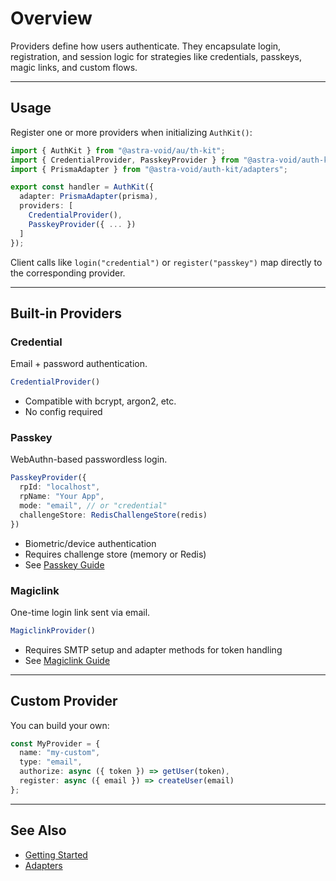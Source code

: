 # Overview

Providers define how users authenticate.
They encapsulate login, registration, and session logic for strategies like credentials, passkeys, magic links, and custom flows.

---

## Usage

Register one or more providers when initializing `AuthKit()`:

```ts
import { AuthKit } from "@astra-void/au/th-kit";
import { CredentialProvider, PasskeyProvider } from "@astra-void/auth-kit/providers";
import { PrismaAdapter } from "@astra-void/auth-kit/adapters";

export const handler = AuthKit({
  adapter: PrismaAdapter(prisma),
  providers: [
    CredentialProvider(),
    PasskeyProvider({ ... })
  ]
});
```

Client calls like `login("credential")` or `register("passkey")` map directly to the corresponding provider.

---

## Built-in Providers

### Credential

Email + password authentication.

```ts
CredentialProvider()
```

- Compatible with bcrypt, argon2, etc.
- No config required

### Passkey

WebAuthn-based passwordless login.

```ts
PasskeyProvider({
  rpId: "localhost",
  rpName: "Your App",
  mode: "email", // or "credential"
  challengeStore: RedisChallengeStore(redis)
})
```

- Biometric/device authentication
- Requires challenge store (memory or Redis)
- See [Passkey Guide](/documentation/providers/passkey)

### Magiclink

One-time login link sent via email.

```ts
MagiclinkProvider()
```

- Requires SMTP setup and adapter methods for token handling
- See [Magiclink Guide](/documentation/providers/magiclink)

---

## Custom Provider

You can build your own:

```ts
const MyProvider = {
  name: "my-custom",
  type: "email",
  authorize: async ({ token }) => getUser(token),
  register: async ({ email }) => createUser(email)
};
```

---

## See Also

- [Getting Started](/documentation/getting-started)
- [Adapters](/documentation/adapters/overview)
